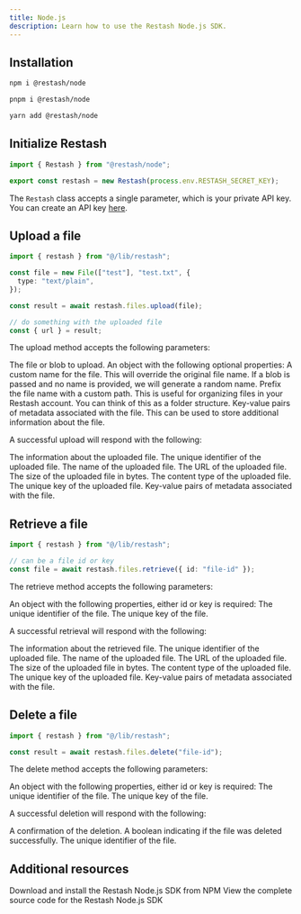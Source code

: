 ```yaml
---
title: Node.js
description: Learn how to use the Restash Node.js SDK.
---
```


## Installation

<CodeGroup>

  ```bash npm
  npm i @restash/node
  ```

  ```bash pnpm
  pnpm i @restash/node
  ```

  ```bash yarn
  yarn add @restash/node
  ```

</CodeGroup>

## Initialize Restash

```typescript lib/restash.ts
import { Restash } from "@restash/node";

export const restash = new Restash(process.env.RESTASH_SECRET_KEY);
```

The `Restash` class accepts a single parameter, which is your private API key. You can create an API key [here](https://restash.io/api-keys).

## Upload a file

```typescript
import { restash } from "@/lib/restash";

const file = new File(["test"], "test.txt", {
  type: "text/plain",
});

const result = await restash.files.upload(file);

// do something with the uploaded file
const { url } = result;
```

The upload method accepts the following parameters:

<ParamField body="file" type="File | Blob" required>
  The file or blob to upload.
</ParamField>
<ParamField body="options" type="UploadOptions object">
  An object with the following optional properties:
  <Expandable title="properties">
    <ParamField body="name" type="string">
      A custom name for the file. This will override the original file name. If a blob is passed and no name is provided, we will generate a random name.
    </ParamField>
    <ParamField body="path" type="string">
      Prefix the file name with a custom path. This is useful for organizing files in your Restash account. You can think of this as a folder structure.
    </ParamField>
    <ParamField body="metadata" type="object">
      Key-value pairs of metadata associated with the file. This can be used to store additional information about the file.
    </ParamField>
  </Expandable>
</ParamField>

A successful upload will respond with the following:


<ParamField body="data" type="UploadFileResponseSuccess object">
  The information about the uploaded file.
  <Expandable title="properties">
    <ParamField body="id" type="string">
      The unique identifier of the uploaded file.
    </ParamField>
    <ParamField body="name" type="string">
      The name of the uploaded file.
    </ParamField>
    <ParamField body="url" type="string">
      The URL of the uploaded file.
    </ParamField>
    <ParamField body="size" type="number">
      The size of the uploaded file in bytes.
    </ParamField>
    <ParamField body="contentType" type="string">
      The content type of the uploaded file.
    </ParamField>
    <ParamField body="key" type="string">
      The unique key of the uploaded file.
    </ParamField>
    <ParamField body="metadata" type="object | null">
      Key-value pairs of metadata associated with the file.
    </ParamField>
  </Expandable>
</ParamField>


## Retrieve a file

```typescript
import { restash } from "@/lib/restash";

// can be a file id or key
const file = await restash.files.retrieve({ id: "file-id" });
```

The retrieve method accepts the following parameters:

  <ParamField body="options" type="RetrieveFileOptions object">
    An object with the following properties, either id or key is required:
    <Expandable title="properties">
      <ParamField body="id" type="string">
        The unique identifier of the file.
      </ParamField>
      <ParamField body="key" type="string">
        The unique key of the file.
      </ParamField>
    </Expandable>
  </ParamField>

A successful retrieval will respond with the following:

<ParamField body="data" type="RetrieveFileResponseSuccess object">
  The information about the retrieved file.
  <Expandable title="properties">
    <ParamField body="id" type="string">
      The unique identifier of the uploaded file.
    </ParamField>
    <ParamField body="name" type="string">
      The name of the uploaded file.
    </ParamField>
    <ParamField body="url" type="string">
      The URL of the uploaded file.
    </ParamField>
    <ParamField body="size" type="number">
      The size of the uploaded file in bytes.
    </ParamField>
    <ParamField body="contentType" type="string">
      The content type of the uploaded file.
    </ParamField>
    <ParamField body="key" type="string">
      The unique key of the uploaded file.
    </ParamField>
    <ParamField body="metadata" type="object | null">
      Key-value pairs of metadata associated with the file.
    </ParamField>
  </Expandable>
</ParamField>

## Delete a file

```typescript
import { restash } from "@/lib/restash";

const result = await restash.files.delete("file-id");
```

The delete method accepts the following parameters:

<ParamField body="options" type="DeleteFileOptions object">
  An object with the following properties, either id or key is required:
  <Expandable title="properties">
    <ParamField body="id" type="string">
      The unique identifier of the file.
    </ParamField>
    <ParamField body="key" type="string">
      The unique key of the file.
    </ParamField>
  </Expandable>
</ParamField>

A successful deletion will respond with the following:

<ParamField body="data" type="DeleteFileResponseSuccess object">
  A confirmation of the deletion.
  <Expandable title="properties">
    <ParamField body="deleted" type="boolean">
      A boolean indicating if the file was deleted successfully.
    </ParamField>
    <ParamField body="file" type="string">
      The unique identifier of the file.
    </ParamField>
  </Expandable>
</ParamField>

## Additional resources

<CardGroup cols={2}>
  <Card title="NPM package" icon="npm" href="https://www.npmjs.com/package/@restash/node">
    Download and install the Restash Node.js SDK from NPM
  </Card>
  <Card
    title="Source code"
    icon="github"
    href="https://github.com/restashio/restash-node"
  >
    View the complete source code for the Restash Node.js SDK
  </Card>
</CardGroup>